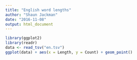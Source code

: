 ```yaml
---
title: "English word lengths"
author: "Shaun Jackman"
date: "2016-11-08"
output: html_document
---
```


```r
library(ggplot2)
library(readr)
data <- read_tsv("en.tsv")
ggplot(data) + aes(x = Length, y = Count) + geom_point()
```
